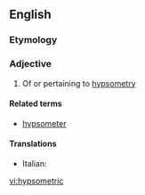 ==English==

===Etymology===
{{suffix|hypsometry|ic}}

===Adjective===
{{en-adj|-}}

# Of or pertaining to [[hypsometry]]

====Related terms====
* [[hypsometer]]

====Translations====
{{top}}
* Italian: {{t-|it|ipsometrico}}
{{mid}}

{{bottom}}

[[vi:hypsometric]]